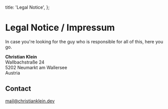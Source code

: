 
  title: 'Legal Notice',
};

# Legal Notice / Impressum

In case you're looking for the guy who is responsible for all of this, here you go.

**Christian Klein**<br /> Wallbachstraße 24<br /> 5202 Neumarkt am Wallersee<br /> Austria

## Contact

[mail@christianklein.dev](mailto:mail@christianklein.dev)

